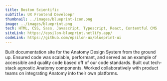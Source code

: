 ```yaml
---
title: Boston Scientific
subTitle: UX Frontend Develoepr
thumbnail: ../images/blueprint-icon.png
image: ../images/blueprint.png
tech: HTML, CSS, Sass, Javascript, Typescript, React, Contentful CMS
siteLink: https://epsilon-blueprint.netlify.app/
codeLink: https://github.com/epsilon-ux/blueprint-ui
---
```


Built documentation site for the Anatomy Design System from the ground up. Ensured code was scalable, performant, and served as an example of accessible and quality code based off of our code standards. Built out tech-stack agnostic Anatomy components. Worked collaboratively with product teams on integrating Anatomy into their own platforms.